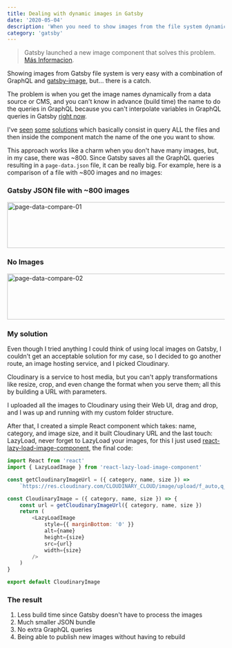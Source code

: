 ```yaml
---
title: Dealing with dynamic images in Gatsby
date: '2020-05-04'
description: 'When you need to show images from the file system dynamically, you need to be clever, and sometimes system files are not enough.'
category: 'gatsby'
---
```


> Gatsby launched a new image component that solves this problem. [Más Informacion](https://gatsbyjs.com/docs/how-to/images-and-media/using-gatsby-plugin-image/).

Showing images from Gatsby file system is very easy with a combination of GraphQL and [gatsby-image](https://www.gatsbyjs.org/packages/gatsby-image/), but... there is a catch.

The problem is when you get the image names dynamically from a data source or CMS, and you can't know in advance (build time) the name to do the queries in GraphQL because you can't interpolate variables in GraphQL queries in Gatsby [right now](https://github.com/gatsbyjs/gatsby/issues/5069).

I've [seen](https://noahgilmore.com/blog/easy-gatsby-image-components/) [some](https://stackoverflow.com/a/56508865) [solutions](https://codebushi.com/using-gatsby-image/) which basically consist in query ALL the files and then inside the component match the name of the one you want to show.

This approach works like a charm when you don't have many images, but, in my case, there was ~800. Since Gatsby saves all the GraphQL queries resulting in a `page-data.json` file, it can be really big. For example, here is a comparison of a file with ~800 images and no images:

### Gatsby JSON file with ~800 images
<Image src="/images/dynamic-gatsby-images-an-anternative/page-data-compare-01.jpg" alt="page-data-compare-01" width="904" height="106" />

### No Images
<Image src="/images/dynamic-gatsby-images-an-anternative/page-data-compare-02.jpg" alt="page-data-compare-02" width="904" height="106" />

### My solution
Even though I tried anything I could think of using local images on Gatsby, I couldn't get an acceptable solution for my case, so I decided to go another route, an image hosting service, and I picked Cloudinary.

Cloudinary is a service to host media, but you can't apply transformations like resize, crop, and even change the format when you serve them; all this by building a URL with parameters.

I uploaded all the images to Cloudinary using their Web UI, drag and drop, and I was up and running with my custom folder structure.

After that, I created a simple React component which takes: name, category, and image size, and it built Cloudinary URL and the last touch: LazyLoad, never forget to LazyLoad your images, for this I just used [react-lazy-load-image-component](https://www.npmjs.com/package/react-lazy-load-image-component), the final code:

```javascript
import React from 'react'
import { LazyLoadImage } from 'react-lazy-load-image-component'

const getCloudinaryImageUrl = ({ category, name, size }) =>
    `https://res.cloudinary.com/CLOUDINARY_CLOUD/image/upload/f_auto,q_auto,c_pad,w_${size},h_${size}/lapulpe/${category}/${name}`

const CloudinaryImage = ({ category, name, size }) => {
    const url = getCloudinaryImageUrl({ category, name, size })
    return (
        <LazyLoadImage
            style={{ marginBottom: '0' }}
            alt={name}
            height={size}
            src={url}
            width={size}
        />
    )
}

export default CloudinaryImage
```

### The result

1. Less build time since Gatsby doesn't have to process the images
2. Much smaller JSON bundle
3. No extra GraphQL queries
4. Being able to publish new images without having to rebuild